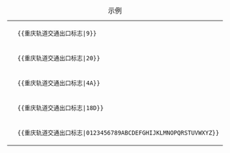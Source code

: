 {{Lua|重庆轨道交通出口标志}}{{Uses TemplateStyles|Template:重庆轨道交通出口标志/styles.css}}
{| class="wikitable"
|+ 示例
|-
| {{重庆轨道交通出口标志|9}}
| <code><nowiki>{{重庆轨道交通出口标志|9}}</nowiki></code>
|-
| {{重庆轨道交通出口标志|20}}
| <code><nowiki>{{重庆轨道交通出口标志|20}}</nowiki></code>
|-
| {{重庆轨道交通出口标志|4A}}
| <code><nowiki>{{重庆轨道交通出口标志|4A}}</nowiki></code>
|-
| {{重庆轨道交通出口标志|18D}}
| <code><nowiki>{{重庆轨道交通出口标志|18D}}</nowiki></code>
|-
| {{重庆轨道交通出口标志|0123456789ABCDEFGHIJKLMNOPQRSTUVWXYZ}}
| <code><nowiki>{{重庆轨道交通出口标志|0123456789ABCDEFGHIJKLMNOPQRSTUVWXYZ}}</nowiki></code>
|}